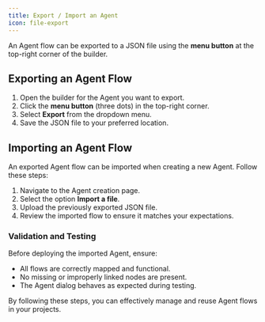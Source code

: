 ```yaml
---
title: Export / Import an Agent
icon: file-export
---
```

An Agent flow can be exported to a JSON file using the **menu button** at the top-right corner of the builder.


## Exporting an Agent Flow

1. Open the builder for the Agent you want to export.
2. Click the **menu button** (three dots) in the top-right corner.
3. Select **Export** from the dropdown menu.
4. Save the JSON file to your preferred location.

## Importing an Agent Flow

An exported Agent flow can be imported when creating a new Agent. Follow these steps:

1. Navigate to the Agent creation page.
2. Select the option **Import a file**.
3. Upload the previously exported JSON file.
4. Review the imported flow to ensure it matches your expectations.


### Validation and Testing

Before deploying the imported Agent, ensure:

- All flows are correctly mapped and functional.
- No missing or improperly linked nodes are present.
- The Agent dialog behaves as expected during testing.

By following these steps, you can effectively manage and reuse Agent flows in your projects.
